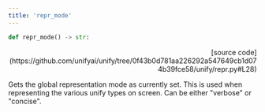 ```yaml
---
title: 'repr_mode'
---
```


```python
def repr_mode() -> str:
```

<p align="right">[source code](https://github.com/unifyai/unify/tree/0f43b0d781aa226292a547649cb1d074b39fce58/unify/repr.py#L28)</p>

Gets the global representation mode as currently set. This is used when representing
the various unify types on screen. Can be either "verbose" or "concise".